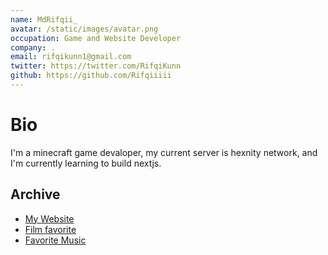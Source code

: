 ```yaml
---
name: MdRifqii_
avatar: /static/images/avatar.png
occupation: Game and Website Developer
company: .
email: rifqikunn1@gmail.com
twitter: https://twitter.com/RifqiKunn
github: https://github.com/Rifqiiiii
---
```


# Bio

I'm a minecraft game devaloper, my current server is hexnity network, and I'm currently learning to build nextjs.

## Archive

- [My Website](/)
- [Film favorite](https://www.imdb.com/list/ls068935667/)
- [Favorite Music](https://open.spotify.com/playlist/5U8i5FuERJAtqmfscetXcA?si=f2e73699d7da4c14)
